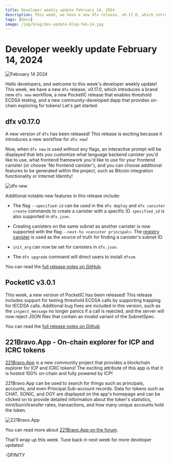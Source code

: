 ```yaml
---
title: Developer weekly update February 14, 2024
description: This week, we have a new dfx release, v0.17.0, which introduces a brand new `dfx new` workflow, a new PocketIC release that enables threshold ECDSA testing, and a new community-developed dapp that provides on-chain exploring for tokens!
tags: [Devs]
image: /img/blog/dev-update-blog-feb-14.jpg
---
```


# Developer weekly update February 14, 2024

![February 14 2024](../../static/img/blog/dev-update-blog-feb-14.jpg)

Hello developers, and welcome to this week's developer weekly update! This week, we have a new `dfx` release, v0.17.0, which introduces a brand new `dfx new` workflow, a new PocketIC release that enables threshold ECDSA testing, and a new community-developed dapp that provides on-chain exploring for tokens! Let's get started. 

## dfx v0.17.0

A new version of `dfx` has been released! This release is exciting because it introduces a new workflow for `dfx new`!

Now, when `dfx new` is used without any flags, an interactive prompt will be displayed that lets you customize what language backend canister you'd like to use, what frontend framework you'd like to use for your frontend canister (or choose 'No frontend canister'), and you can choose additional features to be generated within the project, such as Bitcoin integration functionality or Internet Identity! 

![dfx new](../../static/img/blog/dfx-new.gif)

Additional notable new features in this release include:

- The flag `--specified-id` can be used in the `dfx deploy` and `dfx canister create` commands to create a canister with a specific ID. `specified_id` is also supported in `dfx.json`. 

- Creating canisters on the same subnet as another canister is now supported with the flag `--next-to <canister principal>`. The [registry canister](https://dashboard.internetcomputer.org/canister/rwlgt-iiaaa-aaaaa-aaaaa-cai#get_subnet_for_canister) is used as the source of truth for finding a canister's subnet ID. 

- `init_arg` can now be set for canisters in `dfx.json`.

- The `dfx upgrade` command will direct users to install `dfxvm`. 

You can read the [full release notes on GitHub](https://github.com/dfinity/sdk/releases/tag/0.17.0-beta.1).


## PocketIC v3.0.1

This week, a new version of PocketIC has been released! This release includes support for testing threshold ECDSA calls by supporting trapping for tECDSA calls. Additional bug fixes are included in this version, such as the `inspect_message` no longer panics if a call is rejected, and the server will now reject JSON files that contain an invalid variant of the SubnetSpec. 

You can read the [full release notes on Github](https://github.com/dfinity/pocketic/releases/tag/3.0.1)

## 221Bravo.App - On-chain explorer for ICP and ICRC tokens

[221Bravo.App](https://221bravo.app/) is a new community project that provides a blockchain explorer for ICP and ICRC tokens! The exciting attribute of this app is that it is hosted 100% on-chain and fully powered by ICP! 

221Bravo.App can be used to search for things such as principals, accounts, and even Principal.Sub-account records. Data for tokens such as CHAT, SONIC, and OGY are displayed on the app's homepage and can be clicked on to provide detailed information about the token's statistics, mint/burn/transfer rates, transactions, and how many unique accounts hold the token. 

![221Bravo.App](../../static/img/blog/221Bravo.png)

You can read more about [221Bravo.App on the forum](https://forum.dfinity.org/t/221bravo-a-fully-on-chain-explorer-for-icp-tokens/27586).

That'll wrap up this week. Tune back in next week for more developer updates!

-DFINITY
